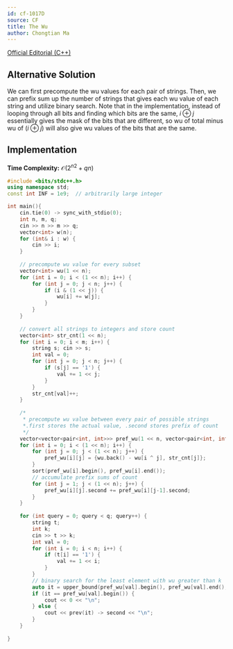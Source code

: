 ```yaml
---
id: cf-1017D
source: CF
title: The Wu
author: Chongtian Ma
---
```


[Official Editorial (C++)](https://codeforces.com/blog/entry/61081)

## Alternative Solution

We can first precompute the wu values for each pair of strings. Then, we can prefix sum up the number of strings that gives each wu value of each string and utilize binary search. Note that in the implementation, 
instead of looping through all bits and finding which bits are the same, $i \oplus j$ essentially gives the mask of the bits that are different, so wu of total
minus wu of $(i \oplus j)$ will also give wu values of the bits that are the same.

## Implementation

**Time Complexity:** $\mathcal{O}({2^n}^2 + qn)$

<LanguageSection>

<CPPSection>
  
```cpp
#include <bits/stdc++.h>
using namespace std;
const int INF = 1e9;  // arbitrarily large integer

int main(){
	cin.tie(0) -> sync_with_stdio(0); 
	int n, m, q; 
	cin >> n >> m >> q;
	vector<int> w(n);
	for (int& i : w) {
		cin >> i;
	}
	
	// precompute wu value for every subset
	vector<int> wu(1 << n);
	for (int i = 0; i < (1 << n); i++) {
		for (int j = 0; j < n; j++) {
			if (i & (1 << j)) {
				wu[i] += w[j];
			}
		}
	}
	
	// convert all strings to integers and store count
	vector<int> str_cnt(1 << n);
	for (int i = 0; i < m; i++) {
		string s; cin >> s;
		int val = 0;
		for (int j = 0; j < n; j++) {
			if (s[j] == '1') {
				val += 1 << j;
			}
		}
		str_cnt[val]++;
	}
	
	/*
	 * precompute wu value between every pair of possible strings
	 *.first stores the actual value, .second stores prefix of count
	 */
	vector<vector<pair<int, int>>> pref_wu(1 << n, vector<pair<int, int>>(1 << n));
	for (int i = 0; i < (1 << n); i++) {
		for (int j = 0; j < (1 << n); j++) {
			pref_wu[i][j] = {wu.back() - wu[i ^ j], str_cnt[j]};
		}
		sort(pref_wu[i].begin(), pref_wu[i].end());
		// accumulate prefix sums of count
		for (int j = 1; j < (1 << n); j++) {
			pref_wu[i][j].second += pref_wu[i][j-1].second;
		}
	}
	
	for (int query = 0; query < q; query++) {
		string t; 
		int k;
		cin >> t >> k;
		int val = 0;
		for (int i = 0; i < n; i++) {
			if (t[i] == '1') {
				val += 1 << i;
			}
		}
		// binary search for the least element with wu greater than k
		auto it = upper_bound(pref_wu[val].begin(), pref_wu[val].end(), make_pair(k, INF));
		if (it == pref_wu[val].begin()) {
			cout << 0 << "\n";
		} else {
			cout << prev(it) -> second << "\n";
		}
	}
	
}
```
</CPPSection>
</LanguageSection>

